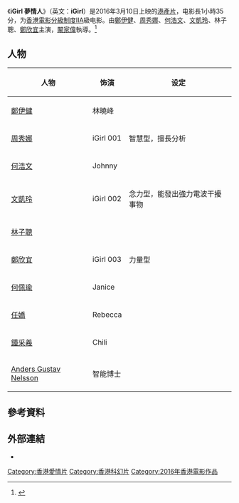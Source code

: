 《'''iGirl 夢情人'''》（英文：'''iGirl'''）是2016年3月10日上映的[[香港電影|港產片]]，电影長1小時35分，为[[香港電影分級制度|香港電影分級制度]]IIA級电影。由[[鄭伊健|鄭伊健]]、[[周秀娜|周秀娜]]、[[何浩文|何浩文]]、[[文凱玲|文凱玲]]、林子聰、[[鄭欣宜|鄭欣宜]]主演，[[闞家偉|闞家偉]]執導。<ref>{{Cite web |url=https://movie.yahoo-leisure.hk/movie/details/29839-iGirl%E5%A4%A2%E6%83%85%E4%BA%BA |title=Yahoo!电影 IGirl 夢情人 |accessdate=2016-10-15 |archive-date=2016-05-08 |archive-url=https://web.archive.org/web/20160508142716/https://movie.yahoo-leisure.hk/movie/details/29839-iGirl%E5%A4%A2%E6%83%85%E4%BA%BA |dead-url=no }}</ref>

==人物==
{| class="wikitable"
|-
! 人物 !! 饰演 !! 设定
|-
| [[鄭伊健|鄭伊健]] || 林曉峰 ||
|-
| [[周秀娜|周秀娜]] || iGirl 001 || 智慧型，擅長分析
|-
| [[何浩文|何浩文]] || Johnny || 
|-
| [[文凱玲|文凱玲]] || iGirl 002 || 念力型，能發出強力電波干擾事物
|-
| [[林子聰|林子聰]] ||  ||
|-
| [[鄭欣宜|鄭欣宜]] || iGirl 003 || 力量型
|-
| [[何佩瑜|何佩瑜]] || Janice || 
|-
| [[任嬌|任嬌]] || Rebecca ||
|-
| [[鍾采羲|鍾采羲]] || Chili ||
|-
| [[Anders_Gustav_Nelsson|Anders Gustav Nelsson]] || 智能博士 ||
|}

== 參考資料 ==
{{reflist}}

== 外部連結 ==
* {{Hkmdb title|18630}}

[[Category:香港愛情片|Category:香港愛情片]]
[[Category:香港科幻片|Category:香港科幻片]]
[[Category:2016年香港電影作品|Category:2016年香港電影作品]]